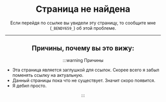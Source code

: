 <div align="center">

# Страница не найдена

Если перейдя по ссылке вы увидели эту страницу, то сообщите мне (`_BENDY659_`) об этой проблеме.

---

## Причины, почему вы это вижу:

:::warning Причины

<div align="left">

- Эта страница является заглушкой для ссылок. Скорее всего я забыл поменять ссылку на актуальную.
- Данный страницы пока что не существует. Значит скоро появится.
- Я дебил просто.

</div>

:::

</div>